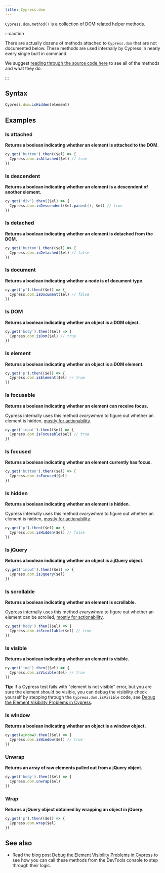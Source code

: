 ```yaml
---
title: Cypress.dom
---
```


`Cypress.dom.method()` is a collection of DOM related helper methods.

:::caution

There are actually dozens of methods attached to `Cypress.dom` that are not
documented below. These methods are used internally by Cypress in nearly every
single built in command.

We suggest
[reading through the source code here](https://github.com/cypress-io/cypress/blob/develop/packages/driver/src/dom/index.ts)
to see all of the methods and what they do.

:::

## Syntax

```javascript
Cypress.dom.isHidden(element)
```

## Examples

### Is attached

**Returns a boolean indicating whether an element is attached to the DOM.**

```javascript
cy.get('button').then(($el) => {
  Cypress.dom.isAttached($el) // true
})
```

### Is descendent

**Returns a boolean indicating whether an element is a descendent of another
element.**

```javascript
cy.get('div').then(($el) => {
  Cypress.dom.isDescendent($el.parent(), $el) // true
})
```

### Is detached

**Returns a boolean indicating whether an element is detached from the DOM.**

```javascript
cy.get('button').then(($el) => {
  Cypress.dom.isDetached($el) // false
})
```

### Is document

**Returns a boolean indicating whether a node is of document type.**

```javascript
cy.get('p').then(($el) => {
  Cypress.dom.isDocument($el) // false
})
```

### Is DOM

**Returns a boolean indicating whether an object is a DOM object.**

```javascript
cy.get('body').then(($el) => {
  Cypress.dom.isDom($el) // true
})
```

### Is element

**Returns a boolean indicating whether an object is a DOM element.**

```javascript
cy.get('p').then(($el) => {
  Cypress.dom.isElement($el) // true
})
```

### Is focusable

**Returns a boolean indicating whether an element can receive focus.**

Cypress internally uses this method _everywhere_ to figure out whether an
element is hidden,
[mostly for actionability](/guides/core-concepts/interacting-with-elements).

```javascript
cy.get('input').then(($el) => {
  Cypress.dom.isFocusable($el) // true
})
```

### Is focused

**Returns a boolean indicating whether an element currently has focus.**

```javascript
cy.get('button').then(($el) => {
  Cypress.dom.isFocused($el)
})
```

### Is hidden

**Returns a boolean indicating whether an element is hidden.**

Cypress internally uses this method _everywhere_ to figure out whether an
element is hidden,
[mostly for actionability](/guides/core-concepts/interacting-with-elements).

```javascript
cy.get('p').then(($el) => {
  Cypress.dom.isHidden($el) // false
})
```

### Is jQuery

**Returns a boolean indicating whether an object is a jQuery object.**

```javascript
cy.get('input').then(($el) => {
  Cypress.dom.isJquery($el)
})
```

### Is scrollable

**Returns a boolean indicating whether an element is scrollable.**

Cypress internally uses this method _everywhere_ to figure out whether an
element can be scrolled,
[mostly for actionability](/guides/core-concepts/interacting-with-elements).

```javascript
cy.get('body').then(($el) => {
  Cypress.dom.isScrollable($el) // true
})
```

### Is visible

**Returns a boolean indicating whether an element is visible.**

```javascript
cy.get('img').then(($el) => {
  Cypress.dom.isVisible($el) // true
})
```

**Tip:** if a Cypress test fails with "element is not visible" error, but you
are sure the element should be visible, you can debug the visibility check
yourself by stepping through the `Cypress.dom.isVisible` code, see
[Debug the Element Visibility Problems in Cypress](https://glebbahmutov.com/blog/debug-visibility/).

### Is window

**Returns a boolean indicating whether an object is a window object.**

```javascript
cy.get(window).then(($el) => {
  Cypress.dom.isWindow($el) // true
})
```

### Unwrap

**Returns an array of raw elements pulled out from a jQuery object.**

```javascript
cy.get('body').then(($el) => {
  Cypress.dom.unwrap($el)
})
```

### Wrap

**Returns a jQuery object obtained by wrapping an object in jQuery.**

```javascript
cy.get('p').then(($el) => {
  Cypress.dom.wrap($el)
})
```

## See also

- Read the blog post
  [Debug the Element Visibility Problems in Cypress](https://glebbahmutov.com/blog/debug-visibility/)
  to see how you can call these methods from the DevTools console to step
  through their logic.
